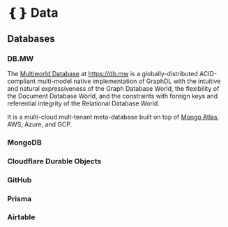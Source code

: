# ❴❵ Data


## Databases

### DB.MW

The [Multiworld Database](https://db.mw) at https://db.mw is a globally-distributed ACID-compliant multi-model
native implementation of GraphDL with the intuitive and natural expressiveness of the Graph Database World, 
the flexibility of the Document Database World, and the constraints with foreign keys and referential integrity 
of the Relational Database World.

It is a multi-cloud mult-tenant meta-database built on top of [Mongo Atlas](https://www.mongodb.com/cloud/atlas),
AWS, Azure, and GCP.

### MongoDB

### Cloudflare Durable Objects

### GitHub

### Prisma

### Airtable


